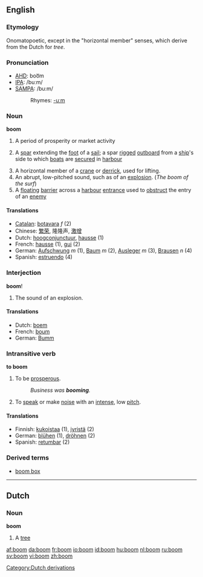 ==English==
===Etymology===
Onomatopoetic, except in the "horizontal member" senses, which derive from the Dutch for ''tree''.

===Pronunciation===
*[[w:AHD|AHD]]: boo͞m
*[[w:IPA|IPA]]: /buːm/
*[[w:SAMPA|SAMPA]]: /bu:m/
*:Rhymes: [[Rhymes:English:-uːm|-uːm]]

===Noun===
'''boom'''
#A period of prosperity or market activity
#{{nautical}} A [[spar]] extending the [[foot]] of a [[sail]]; a spar [[rigged]] [[outboard]] from a [[ship]]'s side to which [[boat]]s are [[secured]] in [[harbour]]
#A horizontal member of a [[crane]] or [[derrick]], used for lifting.
#An abrupt, low-pitched sound, such as of an [[explosion]]. (''The boom of the surf'')
#A [[floating]] [[barrier]] across a [[harbour]] [[entrance]] used to [[obstruct]] the entry of an [[enemy]]

====Translations====
{{top}}
*[[Catalan]]: [[botavara]] ''f'' (2) 
*Chinese: [[繁荣]], 隆隆声, [[激增]]
*Dutch: [[hoogconjunctuur]], [[hausse]] (1)
*French: [[hausse]] (1), [[gui]] (2)
*German: [[Aufschwung]] ''m'' (1), [[Baum]] ''m'' (2), [[Ausleger]] ''m'' (3), [[Brausen]] ''n'' (4)
*Spanish: [[estruendo]] (4)
{{bottom}}

===Interjection===
'''boom'''!
#The sound of an explosion.

====Translations====
{{top}}
*Dutch: [[boem]]
*French: [[boum]]
*German: [[Bumm]]
{{bottom}}

===Intransitive verb===
'''to boom'''
#To be [[prosperous]]. 
#: ''Business was '''booming'''.''
#To [[speak]] or make [[noise]] with an [[intense]], low [[pitch]]. 

====Translations====
{{top}}
*Finnish: [[kukoistaa]] (1), [[jyristä]] (2)
*German: [[blühen]] (1), [[dröhnen]] (2)
*Spanish: [[retumbar]] (2)
{{bottom}}

===Derived terms===
*[[boom box]]

----

==Dutch ==
===Noun===
'''boom'''
# A [[tree]]

[[Category:Dutch derivations]]

[[af:boom]]
[[da:boom]]
[[fr:boom]]
[[io:boom]]
[[id:boom]]
[[hu:boom]]
[[nl:boom]]
[[ru:boom]]
[[sv:boom]]
[[vi:boom]]
[[zh:boom]]